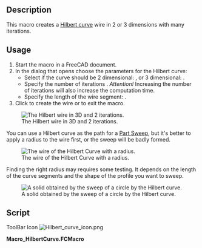 <languages/>
<translate>

<!--T:1-->
{{Macro
|Name=HilbertCurve
|Icon=Hilbert_curve_icon.png
|Description=This macro creates an Hilbert curve wire in 2 or 3 dimensions with many iterations.
|Author=Simone Bignetti
|Download=[https://wiki.freecad.org/images/6/69/Hilbert_curve_icon.png ToolBar Icon]
|Date=2021-02-13
|Version=1.2.0
|FCVersion= 0.16 to 0.19
}}

==Description== <!--T:2-->

<!--T:3-->
This macro creates a [https://en.wikipedia.org/wiki/Hilbert_curve Hilbert curve] wire in 2 or 3 dimensions with many iterations.

==Usage== <!--T:4-->

<!--T:5-->
# Start the macro in a FreeCAD document.
# In the dialog that opens choose the parameters for the Hilbert curve:
#* Select if the curve should be 2 dimensional: {{CheckBox|TRUE|2D}}, or 3 dimensional: {{CheckBox|FALSE|3D}}.
#* Specify the number of iterations {{SpinBox|1}}. ''Attention!'' Increasing the number of iterations will also increase the computation time.
#* Specify the length of the wire segment: {{SpinBox|10.00}}.
# Click {{Button|OK}} to create the wire or {{Button|CANCEL}} to exit the macro.

<!--T:6-->
[[File:HilbertCurveWire.png|none|The Hilbert wire in 3D and 2 iterations.]]

<!--T:7-->
You can use a Hilbert curve as the path for a [[Part_Sweep|Part Sweep]], but it's better to apply a radius to the wire first, or the sweep will be badly formed.

<!--T:8-->
[[File:HilbertCurveWireRadius.png|none|The wire of the Hilbert Curve with a radius.]]

<!--T:9-->
Finding the right radius may requires some testing. It depends on the length of the curve segments and the shape of the profile you want to sweep.

<!--T:10-->
[[File:HilbertCurveSweep.png|none|A solid obtained by the sweep of a circle by the Hilbert curve.]]

==Script== <!--T:11-->

<!--T:12-->
ToolBar Icon [[File:Hilbert curve icon.png]]

<!--T:13-->
'''Macro_HilbertCurve.FCMacro'''

<!--T:14-->
{{MacroCode|code=
# -*- coding: utf-8 -*-

<!--T:15-->
# Copyright (c) 2020 Simone Bignetti, Gottolengo Italy (simone.b)
#
# This file is part of the FreeCAD CAx development system.
#
# This library is free software; you can redistribute it and/or
# modify it under the terms of the GNU Lesser General Public
# License as published by the Free Software Foundation; either
# version 2.1 of the License, or (at your option) any later version.
#
# This library is distributed in the hope that it will be useful,
# but WITHOUT ANY WARRANTY; without even the implied warranty of
# MERCHANTABILITY or FITNESS FOR A PARTICULAR PURPOSE. See the GNU
# Lesser General Public License for more details.
#
# You should have received a copy of the GNU Lesser General Public
# License along with this library; if not, write to the Free Software
# Foundation, Inc., 51 Franklin Street, Fifth Floor, Boston, MA  02110-1301
# USA
#
# You can contact me by mail at simone.bignetti@linux.it

<!--T:16-->
__Name__ = 'HilbertCurve'
__Comment__ = 'This macro creates an Hilbert curve wire in 2 or 3 dimensions with many iterations.'
__Author__  = 'Simone Bignetti'
__Version__ = '1.2.0'
__Date__    = '2020-12-29'
__License__ = 'GNU LESSER GENERAL PUBLIC LICENSE Version 2.1, February 1999'
__Web__ = 'https://wiki.freecadweb.org/Macro_HilbertCurve'
__Wiki__ = 'https://wiki.freecadweb.org/Macro_HilbertCurve'
__Icon__ = 'https://wiki.freecad.org/images/6/69/Hilbert_curve_icon.png'
__Help__ = 'Choose the dimensions of the wire, the number of the iterations and the length of the wire segment.'
__Status__ = 'Stable'
__Requires__ = ''
__Communication__ = 'https://forum.freecad.org/viewtopic.php?f=22&t=53781'
__Files__ = 'HilbertCurve.svg'


<!--T:17-->
# For the wire
import FreeCAD as app
import Draft

<!--T:18-->
# For the gui
from PySide import QtGui, QtCore

<!--T:19-->
class HilbertCurve:
    """The class of the Hilbert curve.
    
    By this class it's possible to create a wire
    of a fractal Hilbert curve with
    a fixed number of dimensions and iterations.
    """
    
    def __init__(self, dimensions, iterations):
        """Initialize the Hilbert curve.
        Args:
            iterations (int): iterations to use in constructing the curve
            dimensions (int): number of dimensions
        """

        <!--T:20-->
self.dimensions = dimensions
        self.iterations = iterations

        <!--T:21-->
# minimum and maximum distance along curve
        self.min_distance = 0
        self.max_distance = 2 ** (self.iterations * self.dimensions) - 1

        <!--T:22-->
# minimum and maximum coordinate value in any dimension
        self.min_coordinate = 0
        self.max_coordinate = 2 ** self.iterations - 1

        <!--T:23-->
# number of points
        self.number_of_points = 2 ** (self.iterations * self.dimensions)

    <!--T:24-->
def point_from_distance(self, distance):
        """Return a point in n-dimensional space given a distance along a the curve.
        Args:
            distance (int): integer distance along the curve
        Returns:
            point (iterable of ints): an n-dimensional vector of length dimensions where
            each component value is between 0 and 2**iterations-1.
        """

        <!--T:25-->
bit_string = format(distance, 'b').zfill(self.iterations * self.dimensions)  # zero filled binary distance
        point = [int(bit_string[i::self.dimensions], 2) for i in range(self.dimensions)]  # transpose of distance

        <!--T:26-->
# Gray decode: point = point xor (point / 2)
        gray = point[self.dimensions-1] >> 1
        for i in range(self.dimensions-1, 0, -1):
            point[i] ^= point[i-1]
        point[0] ^= gray

        <!--T:27-->
# Undo excess work
        q = 2
        while q != (2 << (self.iterations-1)):
            p = q - 1
            for i in range(self.dimensions-1, -1, -1):
                if point[i] & q:
                    # invert
                    point[0] ^= p
                else:
                    # exchange
                    gray = (point[0] ^ point[i]) & p
                    point[0] ^= gray
                    point[i] ^= gray
            q <<= 1

        <!--T:28-->
return point

    <!--T:29-->
def get_min_distance(self):
        """Return the minimum distance along the curve."""
        return self.min_distance

    <!--T:30-->
def get_max_distance(self):
        """Return the maximum distance along the curve."""
        return self.max_distance

    <!--T:31-->
def get_min_coordinate(self):
        """Return the minimum coordinate value in any dimension."""
        return self.min_coordinate

    <!--T:32-->
def get_max_coordinate(self):
        """Return the maximum coordinate value in any dimension."""
        return self.max_coordinate

    <!--T:33-->
def get_number_of_points(self):
        """Return the number of points in the curve."""
        return self.number_of_points

    <!--T:34-->
def get_points(self):
        """Return the list of points in the curve."""
        points = []
        for point_number in range(self.number_of_points):
            points.append(self.point_from_distance(point_number))
        return points

    <!--T:35-->
def __str__(self):
        return f"HilbertCurve(dimensions={self.dimensions}, iterations={self.iterations})"

    <!--T:36-->
def __repr__(self):
        return self.__str__()


<!--T:37-->
class Hilbert_Dialog(QtGui.QDialog):
    """The dialog for the Hilbert curve
    
    This class opens in FreeCAD a dialog to input
    the number of dimensions and the number of iterations
    to create the Hilbert curve.
    OK creates the curve.
    CANCEL quit the macro.
    """

    <!--T:38-->
def __init__(self):
        super(Hilbert_Dialog, self).__init__()
        self.setupUi()

    <!--T:39-->
def setupUi(self):
        self.dimensions = 2
        self.iterations = 3

        <!--T:40-->
self.setGeometry(250, 250, 400, 300)  # Window definition
        self.setWindowTitle("Hilbert curve Macro")

        <!--T:41-->
titleLabel = QtGui.QLabel("Create an Hilbert curve in two or three dimensions")  # Title and subtitle
        titleFont = QtGui.QFont()
        titleFont.setBold(True)
        titleFont.setWeight(75)
        titleLabel.setFont(titleFont)
        subtitleLabel = QtGui.QLabel("This macro creates a wire in the draft workbench\nwith the shape of an Hilbert curve in two or three dimensions.\nFor example, you can use this wire as a sweep path.\nIt's recommended to apply a radius at the wire,\nin order to obtain a correct sweep generation.")
        titleBox = QtGui.QVBoxLayout()
        titleBox.addWidget(titleLabel)
        titleBox.addWidget(subtitleLabel)
        titleBox.insertStretch(-1)

        <!--T:42-->
dimensionsLabel = QtGui.QLabel("Number of dimensions: ")  # Number of dimensions
        self.twoDradioButton = QtGui.QRadioButton()
        self.twoDradioButton.setText("2D")
        self.twoDradioButton.setChecked(True)
        self.threeDradioButton = QtGui.QRadioButton()
        self.threeDradioButton.setText("3D")
        dimensionsBox=QtGui.QHBoxLayout()
        dimensionsBox.addWidget(dimensionsLabel)
        dimensionsBox.addWidget(self.twoDradioButton)
        dimensionsBox.addWidget(self.threeDradioButton)

        <!--T:43-->
iterationsLabel = QtGui.QLabel("Iterations:")  # Iterations  and length spins in a grid
        self.iterationsSpin = QtGui.QSpinBox()
        self.iterationsSpin.setMinimum(1)
        self.iterationsSpin.setMaximum(10)
        lengthLabel = QtGui.QLabel("Length:")
        self.lengthSpin = QtGui.QDoubleSpinBox()
        self.lengthSpin.setMinimum(1.0)
        self.lengthSpin.setMaximum(999999.000000000000000)
        self.lengthSpin.setValue(10.000000000000000)
        grid = QtGui.QGridLayout()
        grid.setSpacing(10)
        grid.addWidget(iterationsLabel, 1, 0)
        grid.addWidget(self.iterationsSpin, 1, 1)
        grid.addWidget(lengthLabel, 2, 0)
        grid.addWidget(self.lengthSpin, 2, 1)

        <!--T:44-->
okButton = QtGui.QPushButton("OK")  # Ok and Cancel Buttons at right bottom
        okButton.clicked.connect(self.onOkButton)
        cancelButton = QtGui.QPushButton("Cancel")
        cancelButton.clicked.connect(self.onCancelButton)
        buttonBox = QtGui.QHBoxLayout()
        buttonBox.addStretch()
        buttonBox.addWidget(okButton)
        buttonBox.addWidget(cancelButton)

        <!--T:45-->
vbox = QtGui.QVBoxLayout()
        vbox.addLayout(titleBox)
        vbox.addLayout(dimensionsBox)
        vbox.addLayout(grid)
        vbox.addLayout(buttonBox)
        vbox.setSpacing(30)
        vbox.insertStretch(1)
        self.setLayout(vbox)

        <!--T:46-->
self.show()

    <!--T:47-->
def onOkButton(self):
        if self.twoDradioButton.isChecked():
            dimensions = 2
        else:
            dimensions = 3
        iterations = self.iterationsSpin.value()
        length = self.lengthSpin.value()
        HC=HilbertCurve(dimensions, iterations)
        points = HC.get_points()
        pl = app.Placement()
        pl.Rotation.Q = (0.0, 0.0, 0.0, 1.0)
        pl.Base = app.Vector(0.0, 0.0, 0.0)
        vectors = []
        if dimensions == 2:
            for point in points:
                vectors.append(app.Vector(point[0]*length, point[1]*length, 0.0))
        else:
            for point in points:
                vectors.append(app.Vector(point[0]*length, point[1]*length, point[2]*length))
        wire = Draft.makeWire(vectors, placement=pl, closed=False, face=False, support=None)
        wire.Label = "Hilbert"
        Draft.autogroup(wire)
        self.close()

    <!--T:48-->
def onCancelButton(self):
        self.close()


<!--T:49-->
hilbert_dialog = Hilbert_Dialog()
hilbert_dialog.exec()
}}


</translate>